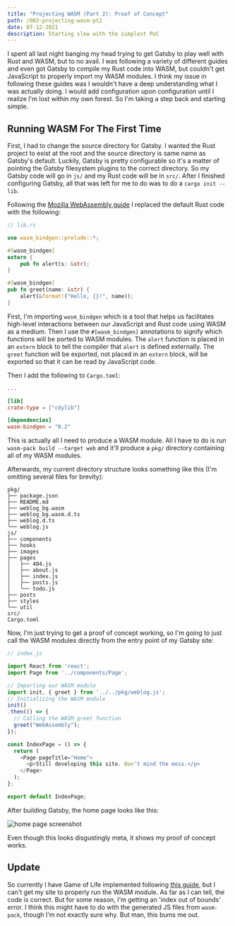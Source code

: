 ```yaml
---
title: "Projecting WASM (Part 2): Proof of Concept"
path: /003-projecting-wasm-pt2
date: 07-12-2021
description: Starting slow with the simplest PoC
---
```

I spent all last night banging my head trying to get Gatsby to play well with
Rust and WASM, but to no avail. I was following a variety of different guides
and even got Gatsby to compile my Rust code into WASM, but couldn't get
JavaScript to properly import my WASM modules. I think my issue in following
these guides was I wouldn't have a deep understanding what I was actually doing.
I would add configuration upon configuration until I realize I'm lost within my
own forest. So I'm taking a step back and starting simple.

## Running WASM For The First Time

First, I had to change the source directory for Gatsby. I wanted the Rust
project to exist at the root and the source directory is same name as Gatsby's
default. Luckily, Gatsby is pretty configurable so it's a matter of pointing the
Gatsby filesystem plugins to the correct directory. So my Gatsby code will go in
`js/` and my Rust code will be in `src/`. After I finished configuring Gatsby,
all that was left for me to do was to do a `cargo init --lib`.

Following the [Mozilla WebAssembly
guide](https://developer.mozilla.org/en-US/docs/WebAssembly/Rust_to_wasm) I
replaced the default Rust code with the following:

```rust
// lib.rs

use wasm_bindgen::prelude::*;

#[wasm_bindgen]
extern {
    pub fn alert(s: &str);
}

#[wasm_bindgen]
pub fn greet(name: &str) {
    alert(&format!("Hello, {}!", name));
}
```

First, I'm importing `wasm_bindgen` which is a tool that helps us facilitates
high-level interactions between our JavaScript and Rust code using WASM as a
medium. Then I use the `#[wasm_bindgen]` annotations to signify which functions will
be ported to WASM modules. The `alert` function is placed in an `extern` block to
tell the compiler that `alert` is defined externally. The `greet` function will
be exported, not placed in an `extern` block, will be exported so that it can be
read by JavaScript code.

Then I add the following to `Cargo.toml`:

```toml
...

[lib]
crate-type = ["cdylib"]

[dependencies]
wasm-bindgen = "0.2"
```

This is actually all I need to produce a WASM module. All I have to do is run
`wasm-pack build --target web` and it'll produce a `pkg/` directory containing
all of my WASM modules.

Afterwards, my current directory structure looks something like this (I'm
omitting several files for brevity):
```
pkg/
├── package.json
├── README.md
├── weblog_bg.wasm
├── weblog_bg.wasm.d.ts
├── weblog.d.ts
└── weblog.js
js/
├── components
├── hooks
├── images
├── pages
│   ├── 404.js
│   ├── about.js
│   ├── index.js
│   ├── posts.js
│   └── todo.js
├── posts
├── styles
└── util
src/
Cargo.toml
```

Now, I'm just trying to get a proof of concept working, so I'm going to just
call the WASM modules directly from the entry point of my Gatsby site:

```javascript
// index.js

import React from 'react';
import Page from '../components/Page';

// Importing our WASM module
import init, { greet } from '../../pkg/weblog.js';
// Initializing the WASM module
init()
.then(() => {
  // Calling the WASM greet function
  greet("WebAssembly");
});

const IndexPage = () => {
  return (
    <Page pageTitle="Home">
      <p>Still developing this site. Don't mind the mess.</p>
    </Page>
  );
};

export default IndexPage;
```

After building Gatsby, the home page looks like this:

![home page screenshot](../images/posts/003-home-page.png)

Even though this looks disgustingly meta, it shows my proof of concept works.

## Update

So currently I have Game of Life implemented following [this
guide](https://rustwasm.github.io/docs/book/game-of-life/implementing.html), but
I can't get my site to properly run the WASM module. As far as I can
tell, the code is correct. But for some reason, I'm getting an 'index out of
bounds' error. I think this might have to do with the generated JS files from
`wasm-pack`, though I'm not exactly sure why. But man, this bums me out.
